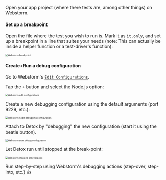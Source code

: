 Open your app project (where there tests are, among other things) on Webstorm.

#### Set up a breakpoint

Open the file where the test you wish to run is. Mark it as `it.only`, and set up a breakpoint in a line that suites your needs (note: This can actually be inside a helper function or a test-driver's function):

<img src="../../img/webstorm/breakpoint.png" alt="Webstorm breakpoint" style="zoom:50%;" />

#### Create+Run a debug configuration

Go to Webstorm's [`Edit Configurations`](https://www.jetbrains.com/help/webstorm/run-debug-configuration.html).

Tap the `+` button and select the Node.js option:

<img src="../../img/webstorm/new-configuration.png" alt="Webstorm edit configurations" style="zoom:50%;" />

Create a new debugging configuration using the default arguments (port 9229, etc.):

<img src="../../img/webstorm/node-debug-configuration.png" alt="Webstorm node debugging configuration" style="zoom:50%;" />

Attach to Detox by "debugging" the new configuration (start it using the beatle button).

<img src="../../img/webstorm/run-debug-configuration.png" alt="Webstorm start debug configuration" style="zoom:50%;" />

Let Detox run until stopped at the break-point:

<img src="../../img/webstorm/stopped-at-breakpoint.png" alt="Webstorm stopped at breakpoint" style="zoom:50%;" />

Run step-by-step using Webstorm's debugging actions (step-over, step-into, etc.) :thumbsup:

